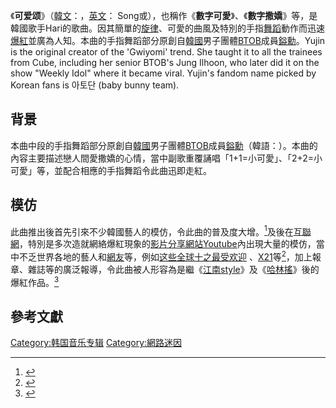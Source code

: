 《'''可爱颂'''》（[[韓文|韓文]]：{{lang|ko|귀요미송}}，[[英文|英文]]：{{lang|en|Gwiyomi}} Song或{{lang|en|Kwiyomi}}），也稱作《'''數字可愛'''》、《'''數字撒嬌'''》等，是韓國歌手Hari的歌曲。因其簡單的[[旋律|旋律]]、可愛的曲風及特別的手指[[舞蹈|舞蹈]]動作而迅速[[網路爆紅|爆紅]]並廣為人知。本曲的手指舞蹈部分原創自[[韓國|韓國]]男子團體[[BTOB|BTOB]]成員[[鄭鎰勳|鎰勳]]。Yujin is the original creator of the 'Gwiyomi' trend. She taught it to all the trainees from Cube, including her senior BTOB's Jung Ilhoon, who later did it on the show "Weekly Idol" where it became viral. Yujin's fandom name picked by Korean fans is 아토단 (baby bunny team).

==背景==
本曲中段的手指舞蹈部分原創自[[韓國|韓國]]男子團體[[BTOB|BTOB]]成員[[鄭鎰勳|鎰勳]]（韓語：{{lang|ko|정일훈}}）。本曲的內容主要描述戀人間愛撒嬌的心情，當中副歌重覆誦唱「1+1=小可愛」、「2+2=小可愛」等，並配合相應的手指舞蹈令此曲迅即走紅。

==模仿==
此曲推出後首先引來不少韓國藝人的模仿，令此曲的普及度大增。<ref>{{cite web
 |title        = 《可爱颂》爆红被称接棒《江南style》
 |url          = http://cn.ibtimes.com/articles/24909/20130401/gwiyomi-korean-viral.htm
 |publisher    = IBTIMES
 |date         = 2013-04-01
 |accessdate   = 2016-05-22
 |archive-date = 2013-04-03
 |archive-url  = https://web.archive.org/web/20130403132536/http://cn.ibtimes.com/articles/24909/20130401/gwiyomi-korean-viral.htm
 |dead-url     = yes
}}</ref>及後在[[互聯網|互聯網]]，特別是多次造就網絡爆紅現象的[[影片分享網站|影片分享網站]][[Youtube|Youtube]]內出現大量的模仿，當中不乏世界各地的藝人和[[網路用戶|網友]]等，例如[http://www.youtube.com/watch?v=WyCwVdNaubY 这些全球十之最受欢迎] {{Wayback|url=http://www.youtube.com/watch?v=WyCwVdNaubY |date=20201121082223 }}、[[X21|X21]]等<ref>{{cite web
|title=X21 / キヨミ・ソング (gwiyomi song) フリビデオ
|url=http://www.youtube.com/watch?v=MkD8nXtEixk
|accessdate=2014-05-16
|archive-date=2020-11-13
|archive-url=https://web.archive.org/web/20201113063727/https://www.youtube.com/watch?v=MkD8nXtEixk
|dead-url=no
}}</ref>，加上報章、雜誌等的廣泛報導，令此曲被人形容為是繼《[[江南style|江南style]]》及《[[哈林搖_(模因)|哈林搖]]》後的爆紅作品。<ref>{{cite web
|title="江南style"已落伍 新洗腦神曲"可愛頌"爆紅網絡
|url=http://media.people.com.cn/BIG5/n/2013/0402/c40606-20993948.html
|publisher=人民網
|date=2013-04-02
|accessdate=2016-05-22
|archive-url=https://web.archive.org/web/20160304071410/http://media.people.com.cn/BIG5/n/2013/0402/c40606-20993948.html
|archive-date=2016-03-04
|dead-url=yes
}}</ref>

==參考文獻==
{{reflist}}

[[Category:韩国音乐专辑|Category:韩国音乐专辑]]
[[Category:網路迷因|Category:網路迷因]]